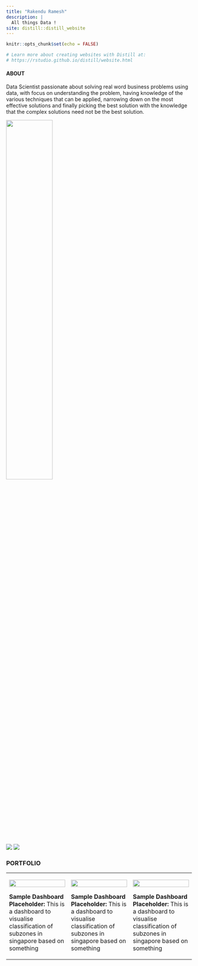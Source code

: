 ```yaml
---
title: "Rakendu Ramesh"
description: |
  All things Data !
site: distill::distill_website
---
```


```r
knitr::opts_chunk$set(echo = FALSE)

# Learn more about creating websites with Distill at:
# https://rstudio.github.io/distill/website.html

```
#### ABOUT

Data Scientist passionate about solving real word business problems using data, with focus on understanding the problem, having knowledge of the various techniques that can be applied, narrowing down on the most effective solutions and finally picking the best solution with the knowledge that the complex solutions need not be the best solution.

![](image/datascientist.jpg){width=50%}


<a class="social-icon" href="https://www.linkedin.com/in/rakendu-ramesh/"><i class="fab fa-linkedin-in"></i></a>
<a class="social-icon" href="https://github.com/RakenduR"><i class="fab fa-github"></i></a>
<a class="social-icon" href="https://stackoverflow.com/users/16270975/rakendu"><i class="fab fa-stack-overflow"></i></a>
<a class="social-icon" href="https://community.rstudio.com/u/RakenduR/summary"><i class="fab fa-r-project"></i></a>
<a class="social-icon" href="https://public.tableau.com/app/profile/rakendu5820"><img class="circular_image" src = "image/tableau.jpg"/></a>
<a class="social-icon" href="https://community.jmp.com/t5/user/viewprofilepage/user-id/31669"><img class="circular_image" src = "image/jmp.jpg"/></a>

### PORTFOLIO

<table>
  <tr>
    <td width=30%>
    [![](image/rdashboard1.png){width=100%}](https://isss608vaproject.shinyapps.io/Choropleth/)
    
    **Sample Dashboard Placeholder:** This is a dashboard to visualise classification of subzones in singapore based on something

    </td>
    <td  width=30%>
    [![](image/rdashboard1.png){width=100%}](https://isss608vaproject.shinyapps.io/Choropleth/)
    
    **Sample Dashboard Placeholder:** This is a dashboard to visualise classification of subzones in singapore based on something
    
    </td>
    <td width=30%>
    [![](image/rdashboard1.png){width=100%}](https://isss608vaproject.shinyapps.io/Choropleth/)
    
    **Sample Dashboard Placeholder:** This is a dashboard to visualise classification of subzones in singapore based on something
    
    </td>
  </tr>
</table>



